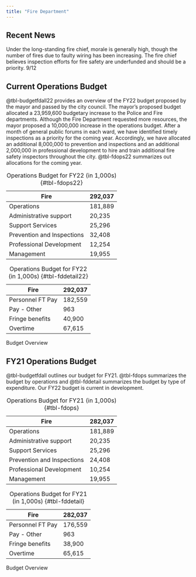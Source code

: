 ```yaml
---
title: "Fire Department"
---
```


## Recent News
Under the long-standing fire chief, morale is generally high, though the number of fires due to faulty wiring has been increasing. The fire chief believes inspection efforts for fire safety are underfunded and should be a priority. 9/12

## Current Operations Budget
@tbl-budgetfdall22 provides an overview of the FY22 budget proposed by the mayor and passed by the city council. The mayor's proposed budget allocated a 23,959,600 budgetary increase to the Police and Fire departments. Although the Fire Department requested more resources, the mayor proposed a 10,000,000 increase in the operations budget. After a month of general public forums in each ward, we have identified timely inspections as a priority for the coming year. Accordingly, we have allocated an additional 8,000,000 to prevention and inspections and an additional 2,000,000 in professional development to hire and train additional fire safety inspectors throughout the city. @tbl-fdops22 summarizes out allocations for the coming year.

::: {#tbl-budgetfdall22 layout-ncol=2}
| Fire                 | 292,037 |
| -------------------- | -------------- |
| Operations | 181,889   |
| Administrative support  | 20,235  |
| Support Services       | 25,296   |
| Prevention and Inspections             | 32,408  |
| Professional Development            | 12,254  |
| Management | 19,955 |

: Operations Budget for FY22 (in 1,000s) {#tbl-fdops22}

| Fire                 | 292,037 |
| -------------------- | -------------- |
| Personnel FT Pay | 182,559 |
| Pay - Other | 963 |
| Fringe benefits | 40,900 |
| Overtime | 67,615 |

: Operations Budget for FY22 (in 1,000s) {#tbl-fddetail22}

Budget Overview
:::

## FY21 Operations Budget
@tbl-budgetfdall outlines our budget for FY21. @tbl-fdops summarizes the budget by operations and @tbl-fddetail summarizes the budget by type of expenditure. Our FY22 budget is current in development.

::: {#tbl-budgetfdall layout-ncol=2}
| Fire                 | 282,037 |
| -------------------- | -------------- |
| Operations | 181,889   |
| Administrative support  | 20,235  |
| Support Services       | 25,296   |
| Prevention and Inspections             | 24,408  |
| Professional Development            | 10,254  |
| Management | 19,955 |

: Operations Budget for FY21 (in 1,000s) {#tbl-fdops}

| Fire                 | 282,037 |
| -------------------- | -------------- |
| Personnel FT Pay | 176,559 |
| Pay - Other | 963 |
| Fringe benefits | 38,900 |
| Overtime | 65,615 |

: Operations Budget for FY21 (in 1,000s) {#tbl-fddetail}

Budget Overview
:::
